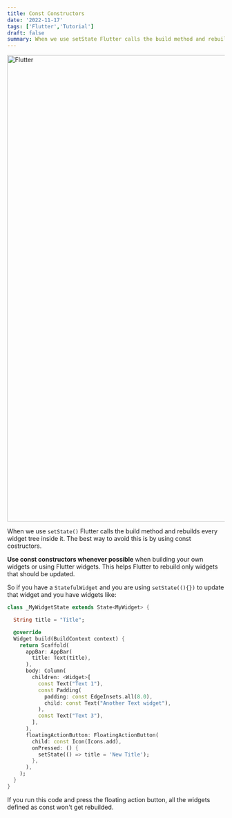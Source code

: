 ```yaml
---
title: Const Constructors
date: '2022-11-17'
tags: ['Flutter','Tutorial']
draft: false
summary: When we use setState Flutter calls the build method and rebuilds every widget tree inside it. The best way to avoid this is by using const costructors.
---
```


<div className="grid place-items-center">
  <img
    className="inline rounded-lg"
    src="https://surf.dev/wp-content/uploads/2021/07/Flutter-frames-chart-1024x754.jpg"
    alt="Flutter"
    width="1920"
    height="1080"
  />
</div>

When we use `setState()` Flutter calls the build method and rebuilds every widget tree inside it. The best way to avoid this is by using const costructors.

**Use const constructors whenever possible** when building your own widgets or using Flutter widgets. This helps Flutter to rebuild only widgets that should be updated.

So if you have a `StatefulWidget` and you are using `setState((){})` to update that widget and you have widgets like:

```dart:main.dart
class _MyWidgetState extends State<MyWidget> {

  String title = "Title";

  @override
  Widget build(BuildContext context) {
    return Scaffold(
      appBar: AppBar(
        title: Text(title),
      ),
      body: Column(
        children: <Widget>[
          const Text("Text 1"),
          const Padding(
            padding: const EdgeInsets.all(8.0),
            child: const Text("Another Text widget"),
          ),
          const Text("Text 3"),
        ],
      ),
      floatingActionButton: FloatingActionButton(
        child: const Icon(Icons.add),
        onPressed: () {
          setState(() => title = 'New Title');
        },
      ),
    );
  }
}
```

If you run this code and press the floating action button, all the widgets defined as const won't get rebuilded.
